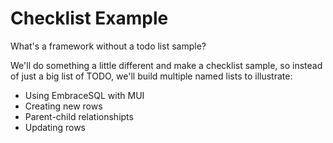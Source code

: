 # Checklist Example

What's a framework without a todo list sample?

We'll do something a little different and make a checklist sample, so instead
of just a big list of TODO, we'll build multiple named lists to illustrate:
- Using EmbraceSQL with MUI
- Creating new rows
- Parent-child relationshipts
- Updating rows